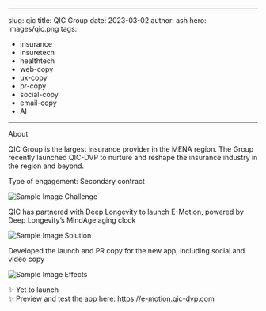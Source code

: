 

---
slug: qic
title: QIC Group 
date: 2023-03-02
author: ash
hero: images/qic.png
tags:
  - insurance 
  - insuretech
  - healthtech
  - web-copy
  - ux-copy
  - pr-copy
  - social-copy
  - email-copy 
  - AI 
---

About 

QIC Group is the largest insurance provider in the MENA region. The Group recently launched QIC-DVP to nurture and reshape the insurance industry in the region and beyond. 


Type of engagement: Secondary contract 

![Sample Image](/images/600x300.png) 
Challenge 

QIC has partnered with Deep Longevity to launch E-Motion, powered by Deep Longevity’s MindAge aging clock 

![Sample Image](/images/600x300.png) 
Solution 

Developed the launch and PR copy for the new app, including social and video copy 

![Sample Image](/images/600x300.png)
Effects 

✨ Yet to launch  
✨ Preview and test the app here: https://e-motion.qic-dvp.com 

